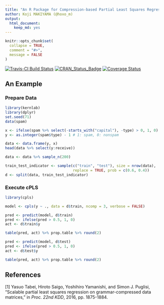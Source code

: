 ```yaml
---
title: "An R Package for Compression-based Partial Least Squares Regression (cPLS)"
author: Koji MAKIYAMA (@hoxo_m)
output: 
  html_document:
    keep_md: yes
---
```


```r
knitr::opts_chunk$set(
  collapse = TRUE,
  comment = "#>",
  message = FALSE
)
```

[![Travis-CI Build Status](https://travis-ci.org/hoxo-m/cpls.svg?branch=master)](https://travis-ci.org/hoxo-m/cpls)
[![CRAN_Status_Badge](http://www.r-pkg.org/badges/version/cpls)](https://cran.r-project.org/package=cpls)
[![Coverage Status](https://coveralls.io/repos/github/hoxo-m/cpls/badge.svg?branch=master)](https://coveralls.io/github/hoxo-m/cpls?branch=master)

## An Example

### Prepare Data

```r
library(kernlab)
library(dplyr)
set.seed(71)
data(spam)

x <- ifelse(spam %>% select(-starts_with("capital"), -type) > 0, 1, 0)
y <- as.integer(spam$type) - 1 # 1: spam, 0: nonspam

data <- data.frame(y, x)
head(data %>% select(y:receive))

data <- data %>% sample_n(200)

train_test_indicator <- sample(c("train", "test"), size = nrow(data),
                               replace = TRUE, prob = c(0.6, 0.4))
d <- split(data, train_test_indicator)
```

### Execute cPLS

```r
library(cpls)

model <- cpls(y ~ ., data = d$train, ncomp = 3, verbose = FALSE)

pred <- predict(model, d$train)
pred <- ifelse(pred > 0.5, 1, 0)
act <- d$train$y

table(pred, act) %>% prop.table %>% round(2)

pred <- predict(model, d$test)
pred <- ifelse(pred > 0.5, 1, 0)
act <- d$test$y

table(pred, act) %>% prop.table %>% round(2)
```

## References

[1] Yasuo Tabei, Hiroto Saigo, Yoshihiro Yamanishi, and Simon J. Puglisi, "Scalable partial least squares regression on grammar-compressed data matrices,"  in *Proc. 22nd KDD*, 2016, pp. 1875-1884.
